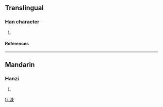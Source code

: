 ==Translingual==
===Han character===
{{Han char|rn=85|rad=水|as=11|sn=14|four=3013<sub>2</sub>|canj=水戈中水 (EILE)}}
# {{defn|Han|sort=水11}}
====References====
{{Han ref|kx=0647.040|dkj=18168|dj=1057.020|hdz=31727.080|uh=6F2E|ud=28462|bh=E274|bd=57972}}

----
==Mandarin==
===Hanzi===
{{cmn-hanzi|pin=[[kāng]] ([[kang1]])|wg=k'ang<sup>1</sup>}}
# {{defn|Mandarin}}

[[fr:漮]]